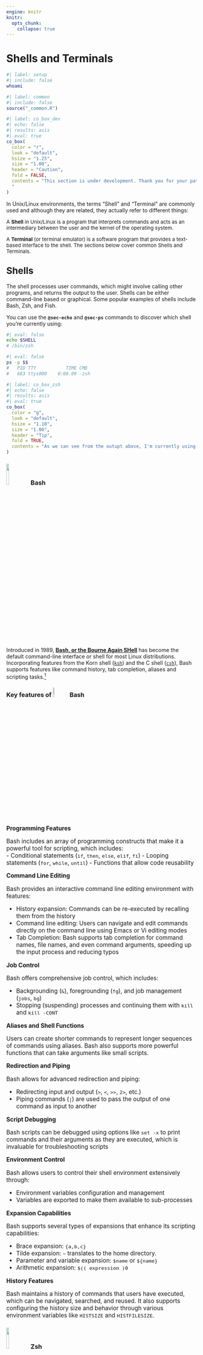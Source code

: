 ```yaml
---
engine: knitr
knitr:
  opts_chunk: 
    collapse: true
---
```


# Shells and Terminals {#sec-sh-term}

```bash
#| label: setup
#| include: false
whoami
```

```r
#| label: common
#| include: false
source("_common.R")
```

```r
#| label: co_box_dev
#| echo: false
#| results: asis
#| eval: true
co_box(
  color = "r",
  look = "default", 
  hsize = "1.25", 
  size = "1.00", 
  header = "Caution", 
  fold = FALSE,
  contents = "This section is under development. Thank you for your patience.
  "
)
```

In Unix/Linux environments, the terms "Shell" and "Terminal" are commonly used and although they are related, they actually refer to different things: 

:::: {layout="[50,50]" layout-valign="top"}

[A **Shell** in Unix/Linux is a program that interprets commands and acts as an intermediary between the user and the kernel of the operating system.]{style="font-size: 0.95em;"}

[A **Terminal** (or terminal emulator) is a software program that provides a text-based interface to the shell. The sections below cover common Shells and Terminals.]{style="font-size: 0.95em;"}

::::

## [Shells]{style="font-size: 1.15em; font-weight: bold;"} {#sec-shells}

The shell processes user commands, which might involve calling other programs, and returns the output to the user. Shells can be either command-line based or graphical. Some popular examples of shells include Bash, Zsh, and Fish.

You can use the <strong><code>@sec-echo</code></strong> and <strong><code>@sec-ps</code></strong> commands to discover which shell you're currently using:

```bash
#| eval: false
echo $SHELL
# /bin/zsh
```


```bash
#| eval: false
ps -p $$
#   PID TTY           TIME CMD
#   683 ttys000    0:00.09 -zsh
```

```r
#| label: co_box_zsh
#| echo: false
#| results: asis
#| eval: true
co_box(
  color = "g",
  look = "default", 
  hsize = "1.10", 
  size = "1.00", 
  header = "Tip", 
  fold = TRUE,
  contents = "As we can see from the outupt above, I'm currently using the Zsh shell. I'll use a green callout box to indicate the programs or tools I'm using."
)
```

### ![](img/bash-logo.svg){fig-align="right" width="12%"} Bash {#sec-bash}

Introduced in 1989, [**Bash, or the Bourne Again SHell**](https://www.gnu.org/software/bash/) has become the default command-line interface or shell for most Linux distributions. Incorporating features from the Korn shell ([`ksh`](https://en.wikipedia.org/wiki/KornShell)) and the C shell ([`csh`](https://en.wikipedia.org/wiki/C_shell)), Bash supports features like command history, tab completion, aliases and scripting tasks.[^bash-macos] 

[^bash-macos]: Bash was the default command-line interface for Apple's macOS (which is Unix-based) until the transition to `zsh` as the default shell in [macOS Catalina.](https://support.apple.com/en-us/102360)

::: {.callout-note collapse="true"}

#### [Key features of ![](img/bash-logo.svg){width="8%"} Bash]{style="font-size: 1.15em;"}

<br>

::: {style="font-size: 1.10em;"}

**Programming Features**

Bash includes an array of programming constructs that make it a powerful tool for scripting, which includes:  
-   Conditional statements (`if`, `then`, `else`, `elif`, `fi`)
-   Looping statements (`for`, `while`, `until`)
-   Functions that allow code reusability

**Command Line Editing**

Bash provides an interactive command line editing environment with features: 

-   History expansion: Commands can be re-executed by recalling them from the history
-   Command line editing: Users can navigate and edit commands directly on the command line using Emacs or Vi editing modes
-   Tab Completion: Bash supports tab completion for command names, file names, and even command arguments, speeding up the input process and reducing typos

**Job Control**

Bash offers comprehensive job control, which includes:  

-   Backgrounding (`&`), foregrounding (`fg`), and job management (`jobs`, `bg`)   
-   Stopping (suspending) processes and continuing them with `kill` and `kill -CONT`

**Aliases and Shell Functions**

Users can create shorter commands to represent longer sequences of commands using aliases. Bash also supports more powerful functions that can take arguments like small scripts. 

**Redirection and Piping**

Bash allows for advanced redirection and piping: 

-   Redirecting input and output (`>`, `<`, `>>`, `2>`, etc.)
-   Piping commands (`|`) are used to pass the output of one command as input to another

**Script Debugging**

Bash scripts can be debugged using options like `set -x` to print commands and their arguments as they are executed, which is invaluable for troubleshooting scripts

**Environment Control** 

Bash allows users to control their shell environment extensively through:  

-   Environment variables configuration and management
-   Variables are exported to make them available to sub-processes

**Expansion Capabilities**

Bash supports several types of expansions that enhance its scripting capabilities: 

-   Brace expansion: `{a,b,c}` 
-   Tilde expansion: `~` translates to the home directory. 
-   Parameter and variable expansion: `$name` or `${name}` 
-   Arithmetic expansion: `$(( expression )0`

**History Features**

Bash maintains a history of commands that users have executed, which can be navigated, searched, and reused. It also supports configuring the history size and behavior through various environment variables like `HISTSIZE` and `HISTFILESIZE`.

:::

:::

### ![](img/zshell-logo.png){fig-align="right" width="12%"} Zsh

[**Zsh (Z Shell or 'Oh My ZSH!')**](https://ohmyz.sh/) is noted for its interactive features and is often used with customization frameworks. Zsh is a powerful command-line interpreter for Unix systems that serves as both a scriptable shell and an interactive command interpreter.[^zsh-bash]


[^zsh-bash]: Zsh is an [extended version](https://en.wikipedia.org/wiki/Z_shell) of **Bash (Bourne Again SHell)**, with many improvements, and is fully compatible with the Bourne Shell.

::: {.callout-tip collapse="true"}
#### [Key features of ![](img/zshell-logo.png){width="8%"} Zsh]{style="font-size: 1.15em;"}

<br>

::: {style="font-size: 1.10em;"}

**Command Line Editing**

Zsh provides an advanced and customizable command-line editing environment. Users can configure key bindings and have extensive control over the text editing capabilities directly within the command prompt.

**Tab Completion**

Zsh has one of the most powerful tab completion systems. It supports:

-   Completion for command options and arguments.
-   Automatic listing of options when a tab is hit twice.
-   Context-sensitive completion that can recognize patterns in filenames, history, running processes, hostnames, and more.

**Themes and Prompts**

Zsh allows extensive customization of its prompt, supporting themes that can completely change the look of your command line. The prompt can include colors, content from shell variables, functions, and command outputs.

**Scripting**

Zsh scripting is robust, with features like arrays, associative arrays, and floating-point arithmetic which are not typically available in all shells. It enhances scripting capabilities and improves on the scripting syntax of the Bourne Shell.

**Loadable Modules**: Zsh supports dynamically loadable modules, expanding its capabilities with features like:

-   FTP client
-   TCP and UDP socket operations
-   Advanced math functions
-   Full-fledged regular expression matching

**Improved Variable Handling** 

Variable handling in Zsh includes several enhancements like:

-   Better array handling
-   Associative arrays (similar to dictionaries in higher-level programming languages)
-   Easier string manipulation and pattern matching

**Spell Check and Correction** 

Zsh can be configured to correct commands automatically if misspelled and to suggest corrections or alternatives. This feature helps in reducing syntax errors and improves user efficiency.

**Extended Globbing**

Zsh's file globbing allows for more complex pattern matching than traditional Unix shells. You can specify patterns in a more expressive and powerful way, which is particularly useful in scripts.

:::
:::

### ![](img/fish-logo.png){fig-align="right" width="12%"} Fish

[**Fish, or the Friendly Interactive SHell**](https://fishshell.com/), is a smart and user-friendly command line shell for Unix-like operating systems. It's designed to be more interactive and user-friendly than traditional shells like Bash or Zsh.[^fish-ars-technica]

[^fish-ars-technica]: Ars Technica has a great [summary](https://arstechnica.com/information-technology/2005/12/linux-20051218/) comparing Fish to other shells.

::: {.callout-note collapse="true"}
#### [Key features of ![](img/fish-small-logo.png){fig-align="right" width="10%"} Fish]{style="font-size: 1.15em;"}

<br>

::: {style="font-size: 1.10em;"}

**Autosuggestions** 

Fish suggests commands as you type based on history and completions, just like a web browser. This feature allows users to see and reuse previous commands by simply pressing the right arrow key to complete the suggested command, which can significantly speed up typing and reduce errors.

**Syntax Highlighting** 

One of Fish's most noticeable features is its real-time syntax highlighting. Commands that are valid change color as you type them. It also helps users catch errors before the command is executed, such as highlighting misspelled commands or incorrect paths in red.

**Web-Based Configuration** 

Fish includes a web-based configuration interface (accessible via the `fish_config` command), which makes customizing the shell settings and prompt easier for users who prefer a graphical interface over editing configuration files manually (or if you're new to the command line).

**Enhanced Tab Completion** 

Fish provides intelligent tab completions for commands, file names, variables, and user-defined functions. It not only completes based on the prefix but also considers the whole line context, making the completions more relevant.

**Improved Variables and Scoping** 

Fish simplifies variable management, including universal variables that are automatically shared between all running shells and persist across restarts without needing explicit saving to a file. Variable scoping is also more straightforward, helping avoid common bugs seen in other shells.

**Function Autoloads** 

Fish allows functions to be defined in individual files and automatically loads them only when needed. This lazy-loading of functions helps speed up the start time of the shell.

**Extensible** 

Fish is designed to be easily extensible through plugins. The Fisherman and Oh My Fish frameworks offer many plugins and themes designed to enhance Fish's capabilities or customize its appearance.

**Man Page Completions**

Fish generates command completions automatically from `man` pages, which means it often supports completions for all the installed commands without needing special configuration.

**No Configuration Needed**

Fish is designed to work properly out of the box, without needing to configure it extensively. This makes it very accessible for new users or those who want a powerful shell without the need to customize or configure it heavily.

**User-Friendly Scripts** 

Fish uses a syntax that is slightly different from the traditional POSIX shell syntax, which is often simpler and easier to understand. For example, loops and conditionals are clearer, and there is no need for explicit subshell management.


:::
:::

## [Terminals]{style="font-size: 1.15em; font-weight: bold;"} {#sec-terminals}

Terminals interpret keystrokes and commands from users and send these to the shell for execution. When the shell produces output, the terminal displays it to the user. **Terminal emulators** allow users to interact with the shell and other command-line tools. Below is an expanded look at some commonly used terminal emulators and their key features.

### ![](img/gnome-logo.png){fig-align="right" width="12%"} GNOME

[GNOME Terminal](https://help.gnome.org/users/gnome-terminal/stable/) is the default terminal emulator for the GNOME desktop environment, widely used in many Linux distributions.

::: {.callout-note collapse="true"}
#### [Key features of GNOME]{style="font-size: 1.15em;"}

<br>

::: {style="font-size: 1.10em;"}
-   **Profiles**: Users can create multiple profiles, each with its own set of preferences, including colors, fonts, and keyboard shortcuts.

-   **Tabs and Splitting**: Supports opening multiple tabs and can split the terminal window into multiple panes.

-   **Transparency and Backgrounds**: Allows setting background images and adjusting the transparency of the terminal window.

-   **Compatibility**: Supports UTF-8 for a wide range of characters, making it suitable for international use.
:::
:::

### ![](img/konsole-logo.jpeg){fig-align="right" width="12%"} Konsole

[Konsole](https://konsole.kde.org/) is part of the KDE desktop environment. It is known for its deep integration with KDE and its high degree of customizability.

::: {.callout-note collapse="true"}
#### [Key features of Konsole]{style="font-size: 1.15em;"}

<br>

::: {style="font-size: 1.10em;"}
-   **Tabbed Interface**: Allows multiple tabs within a single window, facilitating multitasking.

-   **Profiles**: Supports multiple profiles, enabling different settings for each session.

-   **Split Views**: Users can split Konsole windows horizontally or vertically.

-   **Transparency and Theming**: Supports background transparency and themes, which can be customized easily.
:::
:::

### ![](img/iterm2-logo.png){fig-align="right" width="12%"} iTerm2

[iTerm2](https://iterm2.com/) is a replacement for Terminal and the successor to iTerm for macOS. It offers features beyond what traditional terminals provide.

::: {.callout-tip collapse="true"}
#### [Key features of iTerm2]{style="font-size: 1.15em;"}

<br>

::: {style="font-size: 1.10em;"}
-   **Split Panes**: Users can divide iTerm2 into multiple panes, each with its own session.

-   **Search**: iTerm2 allows users to search through text and highlights occurrences.

-   **Profiles**: Supports detailed profiles, each with its custom colors, fonts, window transparency, and key bindings.

-   **Advanced Paste Features**: Offers a paste history and allows pasting with escape codes to avoid issues with unintended command executions.

-   **Mouseless Copy**: iTerm2 lets you use keyboard shortcuts to select and copy text without needing the mouse.

-   **Shell Integration**: iTerm2 can integrate with the shell to display badges, track command statuses, and more.

-   **Trigger Support**: Executes user-defined actions based on text output to the terminal.
:::
:::

Each of these terminal emulators offers unique features that cater to different needs and preferences, enhancing the user's command-line experience. Whether you need deep customization, minimal resource usage, or advanced functionalities like search and shell integration, there's a terminal emulator that fits the requirement.

## [Recap]{style="font-size: 1.15em; font-weight: bold;"}

In summary, the shell is the command interpreter that executes the commands, while the terminal is the application that allows you to interact with the shell.

```r
#| label: git_contrib_box
#| echo: false
#| results: asis
#| eval: true
git_contrib_box()
```
